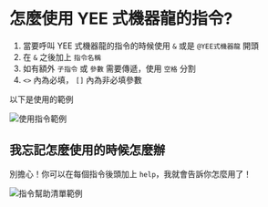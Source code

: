 # 怎麼使用 YEE 式機器龍的指令?


1. 當要呼叫 YEE 式機器龍的指令的時候使用 `&` 或是 `@YEE式機器龍` 開頭
2. 在 `&` 之後加上 `指令名稱`
3. 如有額外 `子指令` 或 `參數` 需要傳遞，使用 `空格` 分割
4. `<>` 內為必填， `[]` 內為非必填參數

以下是使用的範例

![使用指令範例](@static/docs/commands/example-usage.png)

<Adsense />

## 我忘記怎麼使用的時候怎麼辦

別擔心！你可以在每個指令後頭加上 `help`，我就會告訴你怎麼用了！

![指令幫助清單範例](@static/docs/commands/example-help.png)

<Adsense />
